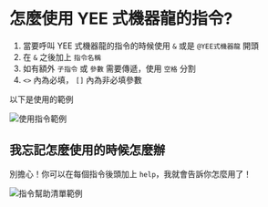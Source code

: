 # 怎麼使用 YEE 式機器龍的指令?


1. 當要呼叫 YEE 式機器龍的指令的時候使用 `&` 或是 `@YEE式機器龍` 開頭
2. 在 `&` 之後加上 `指令名稱`
3. 如有額外 `子指令` 或 `參數` 需要傳遞，使用 `空格` 分割
4. `<>` 內為必填， `[]` 內為非必填參數

以下是使用的範例

![使用指令範例](@static/docs/commands/example-usage.png)

<Adsense />

## 我忘記怎麼使用的時候怎麼辦

別擔心！你可以在每個指令後頭加上 `help`，我就會告訴你怎麼用了！

![指令幫助清單範例](@static/docs/commands/example-help.png)

<Adsense />
